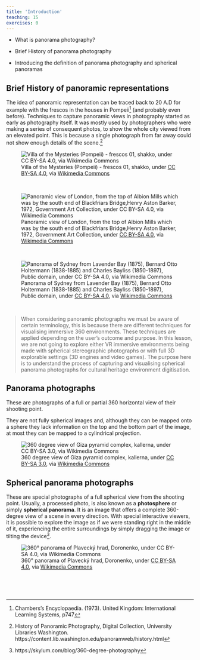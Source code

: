 ```yaml
---
title: 'Introduction'
teaching: 15
exercises: 0
---
```



:::::::::::::::::::::::::::::::::::::: questions 

- What is panorama photography?

:::::::::::::::::::::::::::::::::::::::::::::::::


:::::::::::::::::::::::::::::::::::::: objectives

- Brief History of panorama photography

- Introducing the definition of panorama photography and spherical panoramas

::::::::::::::::::::::::::::::::::::::::::::::::

<!--
::::::::::::::::::::::::::::::::::::: objectives
- Explains what is 360 Panoramas.

- Shows various scenarios where this technique can be applied to capture 360 environments.

- Shows how to capture 360 panoramas.

- Shows how to process and stitch 360 photo shooting.

- Shows How to publish 360 mono panorama.

 - Advantages and disadvantages of the use of these techniques.

::::::::::::::::::::::::::::::::::::::::::::::::



<span style="color:red">
NICOLA PLEASE use terminology correctly and consistently in the website. Either use the term: panoramic photos or 360 photos. Whatever you choose stick to it.
</span>
-->

## Brief History of panoramic representations

The idea of panoramic representation can be traced back to 20 A.D for example with the frescos in the houses in Pompeii[^1] (and probably even before). Techniques to capture panoramic views in photography started as early as photography itself. It was mostly used by photographers who were making a series of consequent photos, to show the whole city viewed from an elevated point. This is because a single photograph from far away could not show enough details of the scene.[^2]

![Villa of the Mysteries (Pompeii) - frescos 01, shakko, under [ CC BY-SA 4.0](https://creativecommons.org/licenses/by-sa/4.0), via [Wikimedia Commons](https://commons.wikimedia.org/wiki/File:Villa_of_the_Mysteries_(Pompeii)_-_frescos_01.jpg)](https://upload.wikimedia.org/wikipedia/commons/1/1b/Villa_of_the_Mysteries_%28Pompeii%29_-_frescos_01.jpg)


\

![Panoramic view of London, from the top of Albion Mills which was by the south end of Blackfriars Bridge,Henry Aston Barker, 1972, Government Art Collection, under [ CC BY-SA 4.0](https://creativecommons.org/licenses/by-sa/4.0), via [Wikimedia Commons](https://commons.wikimedia.org/wiki/File:Panorama_of_London_Barker.jpg)](https://upload.wikimedia.org/wikipedia/commons/d/d9/Panorama_of_London_Barker.jpg)

\

![Panorama of Sydney from Lavender Bay (1875), Bernard Otto Holtermann (1838-1885) and Charles Bayliss (1850-1897), Public domain, under [CC BY-SA 4.0](https://creativecommons.org/licenses/by-sa/4.0), via [Wikimedia Commons](https://commons.wikimedia.org/wiki/File:Panorama_of_Sydney_from_Lavender_Bay_(1875).jpg)](https://upload.wikimedia.org/wikipedia/commons/e/e3/Panorama_of_Sydney_from_Lavender_Bay_%281875%29.jpg)

\

> When considering panoramic photographs we must be aware of certain terminology, this is because there are different techniques for visualising immersive 360 environments. These techniques are applied depending on the user's outcome and purpose. In this lesson, we are not going to explore either VR immersive environments being made with spherical stereographic photographs or with full 3D explorable settings (3D engines and video games). The purpose here is to understand the process of capturing and visualising spherical panorama photographs for cultural heritage environment digitisation.



## Panorama photographs

These are photographs of a full or partial 360 horizontal view of their shooting point. 

They are not fully spherical images and, although they can be mapped onto a sphere they lack information on the top and the bottom part of the image, at most they can be mapped to a cylindrical projection.

![360 degree view of Giza pyramid complex, kallerna, under [ CC BY-SA 3.0](https://creativecommons.org/licenses/by-sa/3.0), via [Wikimedia Commons](https://commons.wikimedia.org/wiki/File:Giza_pyramid_complex_-_360.jpg)](https://upload.wikimedia.org/wikipedia/commons/3/32/Giza_pyramid_complex_-_360.jpg)  



## Spherical panorama photographs

These are special photographs of a full spherical view from the shooting point. 
Usually, a processed photo, is also known as a **photosphere** or simply **spherical panorama**. It is an image that offers a complete 360-degree view of a scene in every direction. With special interactive viewers, it is possible to explore the image as if we were standing right in the middle of it, experiencing the entire surroundings by simply dragging the image or tilting the device[^3].


 ![360° panorama of Plavecký hrad, Doronenko, under [ CC BY-SA 4.0](https://creativecommons.org/licenses/by-sa/4.0), via [Wikimedia Commons](https://commons.wikimedia.org/wiki/File:Plaveck%C3%BD_hrad_360_panorama_06.jpg)](https://upload.wikimedia.org/wikipedia/commons/4/49/Plaveck%C3%BD_hrad_360_panorama_06.jpg) 
 
 
\
\
\

[^1]: Chambers's Encyclopaedia. (1973). United Kingdom: International Learning Systems, p747


[^2]: History of Panoramic Photography, Digital Collection, University Libraries Washington. https://content.lib.washington.edu/panoramweb/history.html

[^3]: https://skylum.com/blog/360-degree-photography




